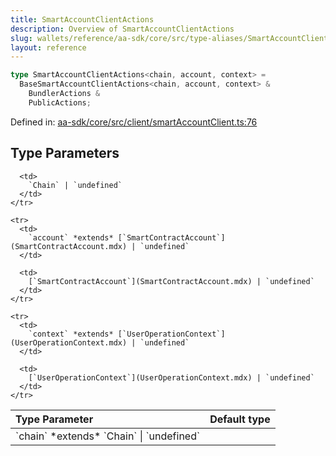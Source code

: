 ```yaml
---
title: SmartAccountClientActions
description: Overview of SmartAccountClientActions
slug: wallets/reference/aa-sdk/core/src/type-aliases/SmartAccountClientActions
layout: reference
---
```


```ts
type SmartAccountClientActions<chain, account, context> =
  BaseSmartAccountClientActions<chain, account, context> &
    BundlerActions &
    PublicActions;
```

Defined in: [aa-sdk/core/src/client/smartAccountClient.ts:76](https://github.com/alchemyplatform/aa-sdk/blob/4987bdd63823427c48ec21401b71fa3cfc2d0675/aa-sdk/core/src/client/smartAccountClient.ts#L76)

## Type Parameters

<table>
  <thead>
    <tr>
      <th align="left">Type Parameter</th>
      <th align="left">Default type</th>
    </tr>
  </thead>

  <tbody>
    <tr>
      <td>
        `chain` *extends* `Chain` | `undefined`
      </td>

      <td>
        `Chain` | `undefined`
      </td>
    </tr>

    <tr>
      <td>
        `account` *extends* [`SmartContractAccount`](SmartContractAccount.mdx) | `undefined`
      </td>

      <td>
        [`SmartContractAccount`](SmartContractAccount.mdx) | `undefined`
      </td>
    </tr>

    <tr>
      <td>
        `context` *extends* [`UserOperationContext`](UserOperationContext.mdx) | `undefined`
      </td>

      <td>
        [`UserOperationContext`](UserOperationContext.mdx) | `undefined`
      </td>
    </tr>

  </tbody>
</table>
